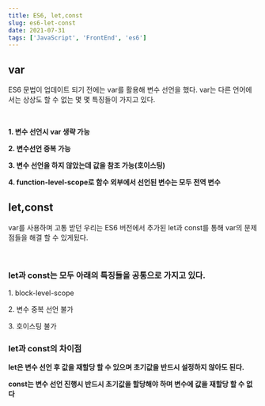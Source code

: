 ```yaml
---
title: ES6, let,const
slug: es6-let-const
date: 2021-07-31
tags: ['JavaScript', 'FrontEnd', 'es6']
---
```


<article>
<h2>var</h2>
<p>
  ES6 문법이 업데이트 되기 전에는 var를 활용해 변수 선언을 했다. var는 다른
  언어에서는 상상도 할 수 없는 몇 몇 특징들이 가지고 있다.
</p>
<br />
<p>
  <strong>1. 변수 선언시 var 생략 가능</strong>
</p>
<p>
  <strong>2. 변수선언 중복 가능</strong>
</p>
<p>
  <strong>3. 변수 선언을 하지 않았는데 값을 참조 가능(호이스팅)</strong>
</p>
<p>
  <strong>
    4. function-level-scope로 함수 외부에서 선언된 변수는 모두 전역 변수
  </strong>
</p>

<h2>let,const</h2>
<p>var를 사용하며 고통 받던 우리는 ES6 버전에서 추가된 let과 const를 통해 var의 문제점들을 해결 할 수 있게됬다.</p>
<br />
<h3>let과 const는 모두 아래의 특징들을 공통으로 가지고 있다.</h3>
<p>1. block-level-scope</p>
<p>2. 변수 중복 선언 불가</p>
<p>3. 호이스팅 불가</p>

<h3>let과 const의 차이점</h3>
<p>
	<strong>let은 변수 선언 후 값을 재할당 할 수 있으며 초기값을 반드시 설정하지 않아도 된다.</strong>
</p>

<p>
  <strong>
    const는 변수 선언 진행시 반드시 초기값을 할당해야 하며 변수에 값을 재할당 할
    수 없다
  </strong>
</p>
</article>
